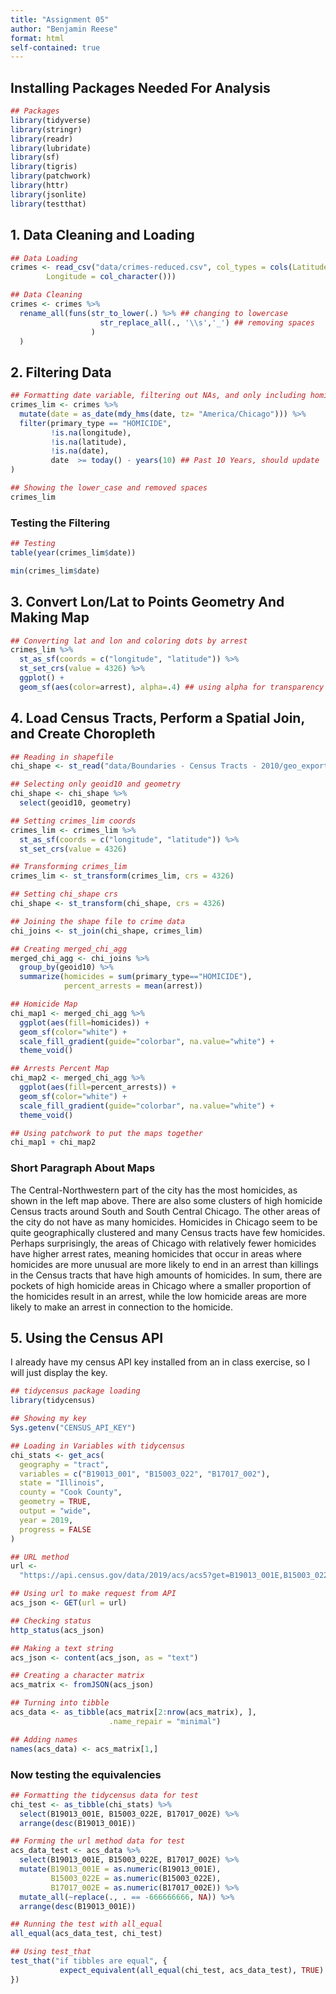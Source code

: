 ```yaml
---
title: "Assignment 05"
author: "Benjamin Reese"
format: html
self-contained: true
---
```


## Installing Packages Needed For Analysis
```r
## Packages
library(tidyverse)
library(stringr)
library(readr)
library(lubridate)
library(sf)
library(tigris)
library(patchwork)
library(httr)
library(jsonlite)
library(testthat)
```

## 1. Data Cleaning and Loading

```r
## Data Loading
crimes <- read_csv("data/crimes-reduced.csv", col_types = cols(Latitude = col_character(), 
        Longitude = col_character()))

## Data Cleaning
crimes <- crimes %>%
  rename_all(funs(str_to_lower(.) %>% ## changing to lowercase
                    str_replace_all(., '\\s','_') ## removing spaces
                  )
  )
```

## 2. Filtering Data

```r
## Formatting date variable, filtering out NAs, and only including homicides
crimes_lim <- crimes %>%
  mutate(date = as_date(mdy_hms(date, tz= "America/Chicago"))) %>%
  filter(primary_type == "HOMICIDE", 
         !is.na(longitude), 
         !is.na(latitude),
         !is.na(date),
         date  >= today() - years(10) ## Past 10 Years, should update
)

## Showing the lower_case and removed spaces
crimes_lim
```

### Testing the Filtering

```r
## Testing
table(year(crimes_lim$date))

min(crimes_lim$date)
```

## 3. Convert Lon/Lat to Points Geometry And Making Map

```r
## Converting lat and lon and coloring dots by arrest
crimes_lim %>%
  st_as_sf(coords = c("longitude", "latitude")) %>%
  st_set_crs(value = 4326) %>%
  ggplot() +
  geom_sf(aes(color=arrest), alpha=.4) ## using alpha for transparency

```

## 4. Load Census Tracts, Perform a Spatial Join, and Create Choropleth

```r
## Reading in shapefile
chi_shape <- st_read("data/Boundaries - Census Tracts - 2010/geo_export_098913a2-eb78-48e6-944e-bdaaf19b94f6.shp")
```


```r
## Selecting only geoid10 and geometry
chi_shape <- chi_shape %>%
  select(geoid10, geometry)

## Setting crimes_lim coords
crimes_lim <- crimes_lim %>%
  st_as_sf(coords = c("longitude", "latitude")) %>%
  st_set_crs(value = 4326)

## Transforming crimes_lim
crimes_lim <- st_transform(crimes_lim, crs = 4326)  

## Setting chi_shape crs
chi_shape <- st_transform(chi_shape, crs = 4326)

## Joining the shape file to crime data
chi_joins <- st_join(chi_shape, crimes_lim)

## Creating merged_chi_agg
merged_chi_agg <- chi_joins %>%
  group_by(geoid10) %>%
  summarize(homicides = sum(primary_type=="HOMICIDE"),
            percent_arrests = mean(arrest))

## Homicide Map
chi_map1 <- merged_chi_agg %>%
  ggplot(aes(fill=homicides)) +
  geom_sf(color="white") +
  scale_fill_gradient(guide="colorbar", na.value="white") + 
  theme_void()

## Arrests Percent Map
chi_map2 <- merged_chi_agg %>%
  ggplot(aes(fill=percent_arrests)) +
  geom_sf(color="white") +
  scale_fill_gradient(guide="colorbar", na.value="white") + 
  theme_void()

## Using patchwork to put the maps together
chi_map1 + chi_map2
```

### Short Paragraph About Maps

The Central-Northwestern part of the city has the most homicides, as shown in the left map above. There are also some clusters of high homicide Census tracts around South and South Central Chicago. The other areas of the city do not have as many homicides. Homicides in Chicago seem to be quite geographically clustered and many Census tracts have few homicides. Perhaps surprisingly, the areas of Chicago with relatively fewer homicides have higher arrest rates, meaning homicides that occur in areas where homicides are more unusual are more likely to end in an arrest than killings in the Census tracts that have high amounts of homicides. In sum, there are pockets of high homicide areas in Chicago where a smaller proportion of the homicides result in an arrest, while the low homicide areas are more likely to make an arrest in connection to the homicide.

## 5. Using the Census API

I already have my census API key installed from an in class exercise, so I will just display the key.

```r
## tidycensus package loading
library(tidycensus)

## Showing my key
Sys.getenv("CENSUS_API_KEY")
```


```r
## Loading in Variables with tidycensus
chi_stats <- get_acs(
  geography = "tract",
  variables = c("B19013_001", "B15003_022", "B17017_002"),
  state = "Illinois",
  county = "Cook County",
  geometry = TRUE,
  output = "wide",
  year = 2019,
  progress = FALSE
)

## URL method
url <- 
  "https://api.census.gov/data/2019/acs/acs5?get=B19013_001E,B15003_022E,B17017_002E&for=tract:*&in=county:031&in=state:17&key=ef3e91b4b57955de6fbf3f957341452734d1b79a"

## Using url to make request from API
acs_json <- GET(url = url)

## Checking status
http_status(acs_json)

## Making a text string
acs_json <- content(acs_json, as = "text")

## Creating a character matrix
acs_matrix <- fromJSON(acs_json)

## Turning into tibble
acs_data <- as_tibble(acs_matrix[2:nrow(acs_matrix), ],
                      .name_repair = "minimal")

## Adding names
names(acs_data) <- acs_matrix[1,]

```


### Now testing the equivalencies

```r
## Formatting the tidycensus data for test
chi_test <- as_tibble(chi_stats) %>%
  select(B19013_001E, B15003_022E, B17017_002E) %>%
  arrange(desc(B19013_001E))

## Forming the url method data for test
acs_data_test <- acs_data %>%
  select(B19013_001E, B15003_022E, B17017_002E) %>%
  mutate(B19013_001E = as.numeric(B19013_001E),
         B15003_022E = as.numeric(B15003_022E),
         B17017_002E = as.numeric(B17017_002E)) %>%
  mutate_all(~replace(., . == -666666666, NA)) %>%
  arrange(desc(B19013_001E))

## Running the test with all_equal
all_equal(acs_data_test, chi_test)

## Using test_that
test_that("if tibbles are equal", {
           expect_equivalent(all_equal(chi_test, acs_data_test), TRUE)
})

```



